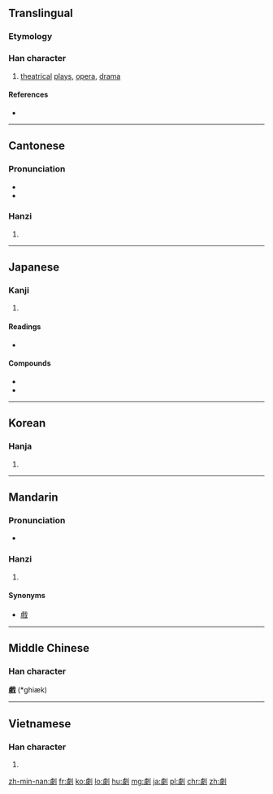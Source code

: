 {{also|剧}}
==Translingual==

===Etymology===
{{Han compound|豦|刀|c1=p|c2=s|t2=knife|ls=psc}}

===Han character===
{{Han char|rn=18|rad=刀|as=13|sn=15|four=2220<sub>0</sub>|canj=X卜人中弓 (XYOLN), 卜人中弓 (YOLN)|ids=⿰[[豦]][[刂]]}}

# [[theatrical]] [[play]]s, [[opera]], [[drama]]

====References====
* {{Han ref|kx=0144.340|dkj=02218|dj=0325.120|hdz=10358.030|uh=5287|ud=21127|bh=BC40|bd=48192}}

----

==Cantonese==

===Pronunciation===
* {{IPA|/kʰɛːk˨/|lang=yue}}
* {{audio|Yue-kek6.ogg|audio (Quebec)}}

===Hanzi===
{{yue-hanzi|jyut=kek6|y=kek6|sim=剧}}

# {{defn|lang=yue|sort=刀13}}

----

==Japanese==

===Kanji===
{{ja-kanji|grade=6|rs=刀13}}

# {{defn|lang=ja|sort=刀13}}

====Readings====
* {{ja-readings|on=[[げき]] ([[geki]]), [[けき]] ([[keki]]), [[ぎゃく]] ([[gyaku]])|kun=[[はげしい]] ([[hageshii]])}}

====Compounds====
* {{term|喜劇||[[comedy]]|tr=[[きげき]], [[kigeki]]|lang=ja|sc=Jpan}}
* {{term|悲劇||[[tragedy]]|tr=[[ひげき]], [[higeki]]|lang=ja|sc=Jpan}}

----

==Korean==

===Hanja===
{{ko-hanja|hangeul=극|rv=geuk|mr=kŭk}}

# {{defn|lang=ko|sort=刀13}}

----

==Mandarin==

===Pronunciation===
* {{audio|Zh-jù.ogg|Audio (China)}}

===Hanzi===
{{cmn-hanzi|sim=剧|pin=[[jù]] ([[ju4]])|wg=chü<sup>4</sup>}}

# {{defn|lang=cmn|sort=刀13}}

====Synonyms====
* [[戲]]

----

==Middle Chinese==
===Han character===
'''戲''' (*ghiæk)<!--note: asterisk indicates that this character appears more than four times in the Tang Dynasty corpus of literature-->

----

==Vietnamese==

===Han character===
{{vi-hantu|[[kịch]], [[cạch]], [[kếch]], [[kệch]]|rs=刀13}}

# {{defn|lang=vi|sort=刀13}}

[[zh-min-nan:劇]]
[[fr:劇]]
[[ko:劇]]
[[lo:劇]]
[[hu:劇]]
[[mg:劇]]
[[ja:劇]]
[[pl:劇]]
[[chr:劇]]
[[zh:劇]]